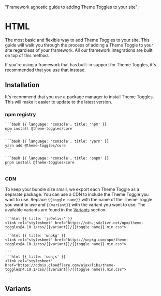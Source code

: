   "Framework agnostic guide to adding Theme Toggles to your site";

# HTML

The most basic and flexible way to add Theme Toggles to your site. This guide will walk you through the process of adding a Theme Toggle to your site regardless of your framework. All our framework integrations are built on top of this method.

<Note>
  If you're using a framework that has built-in support for Theme Toggles, it's
  recommended that you use that instead.
</Note>

## Installation

It's recommend that you use a package manager to install Theme Toggles. This will make it easier to update to the latest version.

### npm registry

<CodeGroup title="Install"  >

    ```bash {{ language: 'console', title: 'npm' }}
    npm install @theme-toggles/core
    ```

    ```bash {{ language: 'console', title: 'yarn' }}
    yarn add @theme-toggles/core
    ```

    ```bash {{ language: 'console', title: 'pnpm' }}
    pnpm install @theme-toggles/core
    ```

</CodeGroup>

### CDN

To keep your bundle size small, we export each Theme Toggle as a separate package. You can use a CDN to include the Theme Toggle you want to use.
Replace `{{toggle name}}` with the name of the Theme Toggle you want to use and `{{variant}}` with the variant you want to use. The available variants are found in the [Variants](#variants) section.

<CodeGroup title="CDN"  >

    ```html {{ title: 'jsDelivr' }}
    <link rel="stylesheet" href="https://cdn.jsdelivr.net/npm/theme-toggles@4.10.1/css/{{variant}}/{{toggle name}}.min.css">
    ```
    ```html {{ title: 'unpkg' }}
    <link rel="stylesheet" href="https://unpkg.com/npm/theme-toggles@4.10.1/css/{{variant}}/{{toggle name}}.min.css">

    ```
    ```html {{ title: 'cdnjs' }}
    <link rel="stylesheet" href="https://cdnjs.cloudflare.com/ajax/libs/theme-toggles@4.10.1/css/{{variant}}/{{toggle name}}.min.css">
    ```

</CodeGroup>

## Variants
